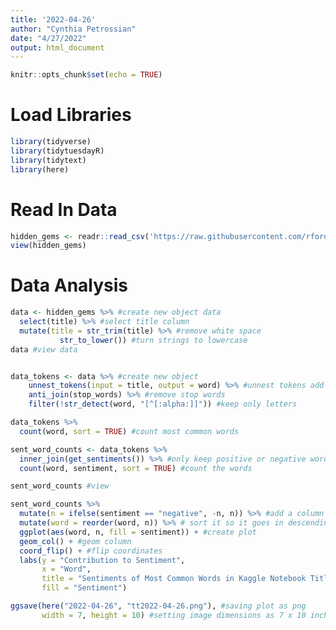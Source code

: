 ```yaml
---
title: '2022-04-26'
author: "Cynthia Petrossian"
date: "4/27/2022"
output: html_document
---
```


```r
knitr::opts_chunk$set(echo = TRUE)
```

# Load Libraries
```r
library(tidyverse)
library(tidytuesdayR)
library(tidytext)
library(here)
```

# Read In Data
```r
hidden_gems <- readr::read_csv('https://raw.githubusercontent.com/rfordatascience/tidytuesday/master/data/2022/2022-04-26/hidden_gems.csv')
view(hidden_gems)
```

# Data Analysis
```r
data <- hidden_gems %>% #create new object data
  select(title) %>% #select title column
  mutate(title = str_trim(title) %>% #remove white space
           str_to_lower()) #turn strings to lowercase
data #view data


data_tokens <- data %>% #create new object
    unnest_tokens(input = title, output = word) %>% #unnest tokens add a column named word, with the input as the title column words
    anti_join(stop_words) %>% #remove stop words
    filter(!str_detect(word, "[^[:alpha:]]")) #keep only letters

data_tokens %>% 
  count(word, sort = TRUE) #count most common words

sent_word_counts <- data_tokens %>%
  inner_join(get_sentiments()) %>% #only keep positive or negative words
  count(word, sentiment, sort = TRUE) #count the words

sent_word_counts #view

sent_word_counts %>%
  mutate(n = ifelse(sentiment == "negative", -n, n)) %>% #add a column where if the word is negative it makes the count negative
  mutate(word = reorder(word, n)) %>% # sort it so it goes in descending order
  ggplot(aes(word, n, fill = sentiment)) + #create plot
  geom_col() + #geom column
  coord_flip() + #flip coordinates
  labs(y = "Contribution to Sentiment",
       x = "Word",
       title = "Sentiments of Most Common Words in Kaggle Notebook Titles",
       fill = "Sentiment")

ggsave(here("2022-04-26", "tt2022-04-26.png"), #saving plot as png
       width = 7, height = 10) #setting image dimensions as 7 x 10 inches
```

